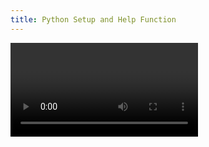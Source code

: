 ```yaml
---
title: Python Setup and Help Function
---
```


<Video id="4V14G5_CNGg" />

<Steps>
  <Step>
    This lecture guides how to **set up Python on Windows**, configure its **system path**, and use the **help() function** for documentation.

    ## 1. Verifying Python Installation

    You can check if Python is installed and view its version using the **Command Prompt (CMD)**:

    ```cmd
    python            # Opens Python interpreter if installed
    python --version  # Displays installed Python version
    ```
  </Step>

  <Step>
    ## 2. Python Installation Path

    Python is installed in:

    * `C:\Python27` or `C:\Python34` (older versions)
    * Or in the user directory:\
      `C:\Users\<username>\AppData\Local\Programs\Python\Python34\python.exe`

    > Copy the full path to `python.exe` for setting the system environment variable.
  </Step>

  <Step>
    ## 3. Setting Python Path in Windows

    ### a) Temporary Path Setup (CMD session only)

    1. Open **Command Prompt**.
    2. Set the path using the command:

    ```cmd
    set path=C:\Users\<username>\AppData\Local\Programs\Python\Python34
    ```

    3. Verify Python:

    ```cmd
    python
    >>> 2 + 3
    5
    >>> print("Hello World")
    Hello World
    ```

    > This path will only remain active for the current CMD session.

    ### b) Permanent Path Setup (Environment Variable)

    1. Right-click **My Computer** → select **Properties**.
    2. Click **Advanced System Settings**.
    3. Click **Environment Variables**.
    4. Under **System Variables**, find and select `Path` → click **Edit** → **New**.
    5. Paste the Python executable path:

    ```
    C:\Users\<username>\AppData\Local\Programs\Python\Python34
    ```

    6. Click **OK** on all dialogs.
    7. Restart **CMD** (or your PC) and type:

    ```cmd
    python
    ```

    If Python launches successfully, the setup is complete.
  </Step>

  <Step>
    ## 4. Using the `help()` Function in Python

    Python provides a built-in help system to access documentation for modules, functions, keywords, and topics.

    ### Accessing Help

    ```python
    help()           # Opens interactive help system
    help> topics      # Displays general Python topics
    help> modules     # Lists available modules
    help> keywords    # Shows all Python keywords
    help> quit        # Exit the help system

    ```

    ### Help on Specific Topics

    ```python
    help('list')       # Displays detailed information about lists
    help('modules')    # Shows installed modules
    ```

    > The `help()` function is essential for exploring Python’s built-in features and documentation interactively.
  </Step>

  <Step>
    ## Summary

    * Verify Python installation using `python` or `python --version` in CMD.
    * **Temporary path** → set using `set path=<python_path>` in CMD.
    * **Permanent path** → add Python executable to **System Environment Variables**.
    * Use `help()` to explore Python topics, modules, keywords, and functions interactively.
    * Proper path setup ensures Python works seamlessly from any CMD session.
  </Step>
</Steps>
